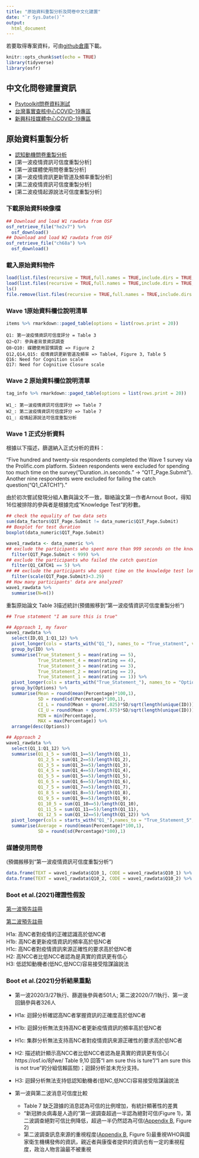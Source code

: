 ```yaml
---
title: "原始資料重製分析及問卷中文化建置"
date: "`r Sys.Date()`"
output: 
  html_document
---
```


若要取得專案資料，可由[github倉庫](https://github.com/SCgeeker/LAB_metaprojects/tree/main/Projects/202107_CM)下載。

```r
knitr::opts_chunk$set(echo = TRUE)
library(tidyverse)
library(osfr)
```

## 中文化問卷建置資訊

- [Psytoolkit問卷資料測試](Psytoolkit_data.html)
- [台灣事實查核中心COVID-19專區](https://tfc-taiwan.org.tw/topic/3826)
- [新興科技媒體中心COVID-19專區](https://smctw.tw/)

## 原始資料重製分析

- [認知動機問卷重製分析](Cognitive_Motivation.html)
- [第一波疫情資訊可信度重製分析]
- [第一波媒體使用問卷重製分析]
- [第一波疫情資訊更新管道及頻率重製分析]
- [第二波疫情資訊可信度重製分析]
- [第二波疫情起源說法可信度重製分析]

### 下載原始資料映像檔

```r
## Download and load W1 rawdata from OSF
osf_retrieve_file("he2v7") %>%
  osf_download()
## Download and load W2 rawdata from OSF
osf_retrieve_file("ch68a") %>%
  osf_download() 
```

### 載入原始資料物件

```r
load(list.files(recursive = TRUE,full.names = TRUE,include.dirs = TRUE,pattern = "*.Rdata")[1])
load(list.files(recursive = TRUE,full.names = TRUE,include.dirs = TRUE,pattern = "*.Rdata")[2])
ls()
file.remove(list.files(recursive = TRUE,full.names = TRUE,include.dirs = TRUE,pattern = "*.Rdata"))
```

### Wave 1原始資料欄位說明清單

```r
items %>% rmarkdown::paged_table(options = list(rows.print = 20))
```

```
Q1: 第一波疫情資訊可信度評分 = Table 3
Q2~Q7: 參與者背景資訊調查
Q8~Q10: 媒體使用習慣調查 => Figure 2
Q12,Q14,Q15: 疫情資訊更新管道及頻率 => Table4, Figure 3, Table 5
Q16: Need for Cognition scale
Q17: Need for Cognitive Closure scale
```

### Wave 2 原始資料欄位說明清單

```r
tag_info %>% rmarkdown::paged_table(options = list(rows.print = 20))
```

```
W1_: 第一波疫情資訊可信度評分 => Table 7
W2_: 第二波疫情資訊可信度評分 => Table 7
Q1_: 疫情起源說法可信度重製分析
```


### Wave 1 正式分析資料

根據以下描述，篩選納入正式分析的資料：

"Five hundred and twenty-six respondents completed the Wave 1 survey via the Prolific.com platform. Sixteen respondents were excluded for spending too much time on the survey("Duration..in.seconds." -> "Q1T_Page.Submit"). Another nine respondents were excluded for failing the catch question("Q1_CATCH1")."

由於初次嘗試發現分組人數與論文不一致，聯絡論文第一作者Arnout Boot，得知16位被排除的參與者是根據完成"Knowledge Test"的秒數。

```r
## check the equality of two data sets
sum(data_factors$Q1T_Page.Submit != data_numeric$Q1T_Page.Submit)
## Boxplot for test duration
boxplot(data_numeric$Q1T_Page.Submit)

wave1_rawdata <- data_numeric %>% 
## exclude the participants who spent more than 999 seconds on the knowledge test
  filter(Q1T_Page.Submit < 999) %>%
## exclude the participants who failed the catch question
  filter(Q1_CATCH1 == 5) %>%
## ## exclude the participants who spent time on the knowledge test longer than 3.29 standardized time
  filter(scale(Q1T_Page.Submit)<3.29)
## How many participants' data are analyzed?
wave1_rawdata %>%
  summarise(N=n())
```

重製原始論文 Table 3描述統計(預備搬移到“第一波疫情資訊可信度重製分析”)

```r
## True statement "I am sure this is true"

## Approach 1, my favor
wave1_rawdata %>%
  select(ID,Q1_1:Q1_12) %>%
  pivot_longer(cols = starts_with("Q1_"), names_to = "True_statment", values_to = "rating") %>%
  group_by(ID) %>%
  summarise(True_Statement_5 = mean(rating == 5),
            True_Statement_4 = mean(rating == 4),
            True_Statement_3 = mean(rating == 3),
            True_Statement_2 = mean(rating == 2),
            True_Statement_1 = mean(rating == 1)) %>%
  pivot_longer(cols = starts_with("True_Statement_"), names_to = "Options",values_to = "Percentage") %>%
  group_by(Options) %>%
  summarise(Mean = round(mean(Percentage)*100,1), 
            SD = round(sd(Percentage)*100,1),
            CI_L = round(Mean + qnorm(.025)*SD/sqrt(length(unique(ID))),1),
            CI_U = round(Mean + qnorm(.975)*SD/sqrt(length(unique(ID))),1),
            MIN = min(Percentage),
            MAX = max(Percentage)) %>%
  arrange(desc(Options))
```

```r
## Approach 2
wave1_rawdata %>%
  select(Q1_1:Q1_12) %>%
  summarise(Q1_1_5 = sum(Q1_1==5)/length(Q1_1),
            Q1_2_5 = sum(Q1_2==5)/length(Q1_2),
            Q1_3_5 = sum(Q1_3==5)/length(Q1_3),
            Q1_4_5 = sum(Q1_4==5)/length(Q1_4),
            Q1_5_5 = sum(Q1_5==5)/length(Q1_5),
            Q1_6_5 = sum(Q1_6==5)/length(Q1_6),
            Q1_7_5 = sum(Q1_7==5)/length(Q1_7),
            Q1_8_5 = sum(Q1_8==5)/length(Q1_8),
            Q1_9_5 = sum(Q1_9==5)/length(Q1_9),
            Q1_10_5 = sum(Q1_10==5)/length(Q1_10),
            Q1_11_5 = sum(Q1_11==5)/length(Q1_11),
            Q1_12_5 = sum(Q1_12==5)/length(Q1_12)) %>%
  pivot_longer(cols = starts_with("Q1_"),names_to = "True_Statement_5", values_to = "Percentage") %>%
  summarise(Average = round(mean(Percentage)*100,1), 
            SD = round(sd(Percentage)*100),1)
```



### 媒體使用問卷

(預備搬移到“第一波疫情資訊可信度重製分析”)

```r
data.frame(TEXT = wave1_rawdata$Q10_1, CODE = wave1_rawdata$Q10_1) %>% distinct() %>% arrange(CODE)
data.frame(TEXT = wave1_rawdata$Q10_2, CODE = wave1_rawdata$Q10_2) %>% distinct() %>% arrange(CODE)

```


### Boot et al.(2021)確證性假設

[第一波預先註冊](https://osf.io/rst9m/)

[第二波預先註冊](https://osf.io/mp2ua/)

H1a: 高NC者對疫情的正確認識高於低NC者  
H1b: 高NC者更新疫情資訊的頻率高於低NC者  
H1c: 高NC者對疫情資訊來源正確性的要求高於低NC者  
H2: 高NCC者比低NCC者認為是真實的資訊更有信心  
H3: 低認知動機者(低NC,低NCC)容易接受陰謀論說法


### Boot et al.(2021)分析結果重點

- 第一波2020/3/27執行、篩選後參與者501人; 第二波2020/7/1執行、第一波回鍋參與者326人

- H1a: 迴歸分析確認高NC者掌握資訊的正確度高於低NC者
- H1b: 迴歸分析無法支持高NC者更新疫情資訊的頻率高於低NC者
- H1c: 集群分析無法支持高NC者對疫情資訊來源正確性的要求高於低NC者
- H2: 描述統計顯示高NCC者比低NCC者認為是真實的資訊更有信心( https://osf.io/8jfwe/  Table 9,10 回答“I am sure this is ture"/"I am sure this is not true"的分組信賴區間)；迴歸分析並未充分支持。
- H3: 迴歸分析無法支持低認知動機者(低NC,低NCC)容易接受陰謀論說法

- 第一波與第二波消息可信度比較
    - Table 7 缺乏證據的消息認為可信的比例增加，有統計顯著性的差異
    - “新冠肺炎病毒是人造的”第一波調查超過一半認為絕對可信(Figure 1)，第二波調查絕對可信比例降低，超過一半仍然認為可信([Appendix B](https://osf.io/nr6bw/), Figure 2)
    - 第二波調查訊息來源的重視程度([Appendix B](https://osf.io/nr6bw/), Figure 5)最重視WHO與國家衛生機構發佈的資訊，親近者與康復者提供的資訊也有一定的重視程度，政治人物言論最不被重視
